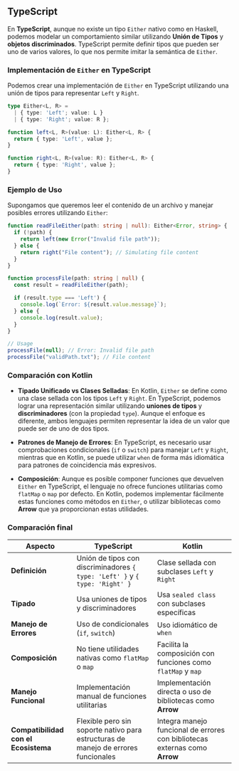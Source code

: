 
## TypeScript

En **TypeScript**, aunque no existe un tipo `Either` nativo como en Haskell, podemos modelar un comportamiento similar utilizando **Unión de Tipos** y **objetos discriminados**. TypeScript permite definir tipos que pueden ser uno de varios valores, lo que nos permite imitar la semántica de `Either`.

### Implementación de `Either` en TypeScript

Podemos crear una implementación de `Either` en TypeScript utilizando una unión de tipos para representar `Left` y `Right`.

```typescript
type Either<L, R> =
  | { type: 'Left'; value: L }
  | { type: 'Right'; value: R };

function left<L, R>(value: L): Either<L, R> {
  return { type: 'Left', value };
}

function right<L, R>(value: R): Either<L, R> {
  return { type: 'Right', value };
}
```

### Ejemplo de Uso

Supongamos que queremos leer el contenido de un archivo y manejar posibles errores utilizando `Either`:

```typescript
function readFileEither(path: string | null): Either<Error, string> {
  if (!path) {
    return left(new Error("Invalid file path"));
  } else {
    return right("File content"); // Simulating file content
  }
}

function processFile(path: string | null) {
  const result = readFileEither(path);

  if (result.type === 'Left') {
    console.log(`Error: ${result.value.message}`);
  } else {
    console.log(result.value);
  }
}

// Usage
processFile(null); // Error: Invalid file path
processFile("validPath.txt"); // File content
```

### Comparación con Kotlin

- **Tipado Unificado vs Clases Selladas**: En Kotlin, `Either` se define como una clase sellada con los tipos `Left` y `Right`. En TypeScript, podemos lograr una representación similar utilizando **uniones de tipos** y **discriminadores** (con la propiedad `type`). Aunque el enfoque es diferente, ambos lenguajes permiten representar la idea de un valor que puede ser de uno de dos tipos.

- **Patrones de Manejo de Errores**: En TypeScript, es necesario usar comprobaciones condicionales (`if` o `switch`) para manejar `Left` y `Right`, mientras que en Kotlin, se puede utilizar `when` de forma más idiomática para patrones de coincidencia más expresivos.

- **Composición**: Aunque es posible componer funciones que devuelven `Either` en TypeScript, el lenguaje no ofrece funciones utilitarias como `flatMap` o `map` por defecto. En Kotlin, podemos implementar fácilmente estas funciones como métodos en `Either`, o utilizar bibliotecas como **Arrow** que ya proporcionan estas utilidades.


### Comparación final

| **Aspecto**                          | **TypeScript**                                                                     | **Kotlin**                                                                  |
|--------------------------------------|------------------------------------------------------------------------------------|-----------------------------------------------------------------------------|
| **Definición**                       | Unión de tipos con discriminadores `{ type: 'Left' }` y `{ type: 'Right' }`        | Clase sellada con subclases `Left` y `Right`                                |
| **Tipado**                           | Usa uniones de tipos y discriminadores                                             | Usa `sealed class` con subclases específicas                                |
| **Manejo de Errores**                | Uso de condicionales (`if`, `switch`)                                              | Uso idiomático de `when`                                                    |
| **Composición**                      | No tiene utilidades nativas como `flatMap` o `map`                                 | Facilita la composición con funciones como `flatMap` y `map`                |
| **Manejo Funcional**                 | Implementación manual de funciones utilitarias                                     | Implementación directa o uso de bibliotecas como **Arrow**                  |
| **Compatibilidad con el Ecosistema** | Flexible pero sin soporte nativo para estructuras de manejo de errores funcionales | Integra manejo funcional de errores con bibliotecas externas como **Arrow** |
